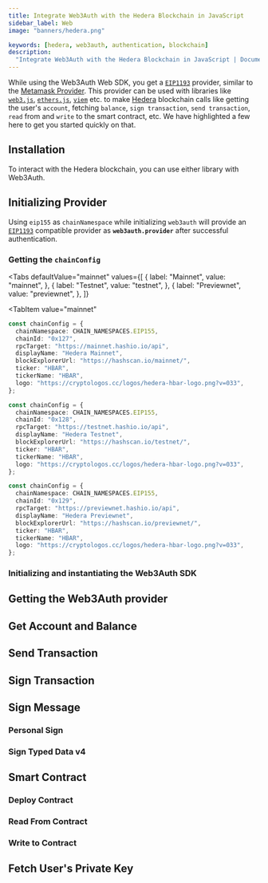 ```yaml
---
title: Integrate Web3Auth with the Hedera Blockchain in JavaScript
sidebar_label: Web
image: "banners/hedera.png"

keywords: [hedera, web3auth, authentication, blockchain]
description:
  "Integrate Web3Auth with the Hedera Blockchain in JavaScript | Documentation - Web3Auth"
---
```



<SEO
  title="Integrate Web3Auth with the Hedera Blockchain in JavaScript"
  description="Integrate Web3Auth with the Hedera Blockchain in JavaScript | Documentation - Web3Auth"
  image="https://web3auth.io/docs/banners/hedera.png"
  slug="/connect-blockchain/evm/hedera/web"
/>

While using the Web3Auth Web SDK, you get a [`EIP1193`](https://eips.ethereum.org/EIPS/eip-1193)
provider, similar to the [Metamask Provider](https://docs.metamask.io/guide/ethereum-provider.html).
This provider can be used with libraries like
[`web3.js`](https://web3js.readthedocs.io/en/v1.2.8/getting-started.html),
[`ethers.js`](https://docs.ethers.io/v5/getting-started/),
[`viem`](https://viem.sh/docs/getting-started) etc. to make [Hedera](https://hedera.com/) blockchain
calls like getting the user's `account`, fetching `balance`, `sign transaction`, `send transaction`,
`read` from and `write` to the smart contract, etc. We have highlighted a few here to get you
started quickly on that.

## Installation

To interact with the Hedera blockchain, you can use either library with Web3Auth.

<InstallationSnippet />

## Initializing Provider

Using `eip155` as `chainNamespace` while initializing `web3auth` will provide an
[`EIP1193`](https://eips.ethereum.org/EIPS/eip-1193) compatible provider as **`web3auth.provider`**
after successful authentication.

### Getting the `chainConfig`

<Tabs
 defaultValue="mainnet"
  values={[
    { label: "Mainnet", value: "mainnet", },
    { label: "Testnet", value: "testnet", },
    { label: "Previewnet", value: "previewnet", },
]}

>

<TabItem
  value="mainnet"
>

```typescript
const chainConfig = {
  chainNamespace: CHAIN_NAMESPACES.EIP155,
  chainId: "0x127",
  rpcTarget: "https://mainnet.hashio.io/api",
  displayName: "Hedera Mainnet",
  blockExplorerUrl: "https://hashscan.io/mainnet/",
  ticker: "HBAR",
  tickerName: "HBAR",
  logo: "https://cryptologos.cc/logos/hedera-hbar-logo.png?v=033",
};
```

</TabItem>
<TabItem
  value="testnet"
>

```typescript
const chainConfig = {
  chainNamespace: CHAIN_NAMESPACES.EIP155,
  chainId: "0x128",
  rpcTarget: "https://testnet.hashio.io/api",
  displayName: "Hedera Testnet",
  blockExplorerUrl: "https://hashscan.io/testnet/",
  ticker: "HBAR",
  tickerName: "HBAR",
  logo: "https://cryptologos.cc/logos/hedera-hbar-logo.png?v=033",
};
```

</TabItem>
<TabItem
  value="previewnet"
>

```typescript
const chainConfig = {
  chainNamespace: CHAIN_NAMESPACES.EIP155,
  chainId: "0x129",
  rpcTarget: "https://previewnet.hashio.io/api",
  displayName: "Hedera Previewnet",
  blockExplorerUrl: "https://hashscan.io/previewnet/",
  ticker: "HBAR",
  tickerName: "HBAR",
  logo: "https://cryptologos.cc/logos/hedera-hbar-logo.png?v=033",
};
```

</TabItem>
</Tabs>

### Initializing and instantiating the Web3Auth SDK

<InitializeWeb3Auth />

## Getting the Web3Auth provider

<GetWeb3AuthProvider />

<GetUserInfoSnippet />

## Get Account and Balance

<GetAccountAndBalanceSnippet />

## Send Transaction

<SendTransactionSnippet />

## Sign Transaction

<SignTransactionSnippet />

## Sign Message

### Personal Sign

<SignPersonalMessageSnippet />

### Sign Typed Data v4

<SignTypedDataV4Snippet />

## Smart Contract

<SmartContractSoliditySnippet />

### Deploy Contract

<DeployContractSolidityDeploySnippet />

### Read From Contract

<DeployContractSolidityReadSnippet />

### Write to Contract

<DeployContractSolidityWriteSnippet />

## Fetch User's Private Key

<FetchUserPrivateKeySnippet />
